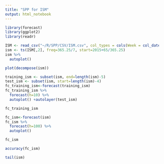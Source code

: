 ```yaml
---
title: "SPP for ISM"
output: html_notebook
---
```



```r
library(forecast)
library(ggplot2)
library(readr)
```

```r
ISM <- read_csv("~/R/SPP/CSV/ISM.csv", col_types = cols(Week = col_date(format = "%Y-%m-%d")))
ism <- ts(ISM[,2], freq=365.25/7, start=2015+65/365.25)
ism %>%
  autoplot()
```

```r
plot(decompose(ism))
```

```r
training_ism <- subset(ism, end=length(ism)-5)
test_ism <- subset(ism, start=length(ism)-4)
fc_training_ism<-forecast(training_ism)
fc_training_ism %>%
  forecast(h=10) %>%
  autoplot() +autolayer(test_ism)
```

```r
fc_training_ism
```

```r
fc_ism<-forecast(ism)
fc_ism %>%
  forecast(h=100) %>%
  autoplot()
```

```r
fc_ism
```

```r
accuracy(fc_ism)
```

```r
tail(ism)
```

